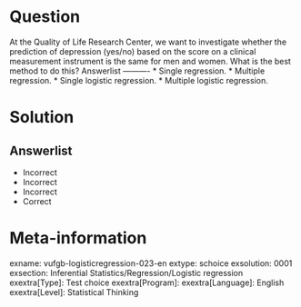 Question
========

At the Quality of Life Research Center, we want to investigate whether the prediction of depression (yes/no) based on the score on a clinical measurement instrument is the same for men and women. What is the best method to do this? 
Answerlist
----------
* Single regression.
* Multiple regression.
* Single logistic regression.
* Multiple logistic regression.


Solution
========

Answerlist
----------
* Incorrect
* Incorrect
* Incorrect
* Correct

Meta-information
================
exname: vufgb-logisticregression-023-en
extype: schoice
exsolution: 0001
exsection: Inferential Statistics/Regression/Logistic regression
exextra[Type]: Test choice
exextra[Program]: 
exextra[Language]: English
exextra[Level]: Statistical Thinking
